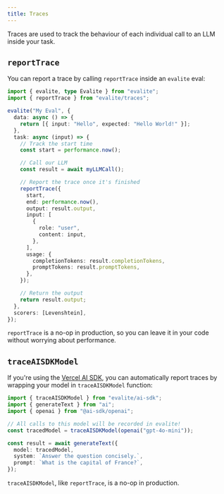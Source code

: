 ```yaml
---
title: Traces
---
```



Traces are used to track the behaviour of each individual call to an LLM inside your task.

## `reportTrace`

You can report a trace by calling `reportTrace` inside an `evalite` eval:

```ts
import { evalite, type Evalite } from "evalite";
import { reportTrace } from "evalite/traces";

evalite("My Eval", {
  data: async () => {
    return [{ input: "Hello", expected: "Hello World!" }];
  },
  task: async (input) => {
    // Track the start time
    const start = performance.now();

    // Call our LLM
    const result = await myLLMCall();

    // Report the trace once it's finished
    reportTrace({
      start,
      end: performance.now(),
      output: result.output,
      input: [
        {
          role: "user",
          content: input,
        },
      ],
      usage: {
        completionTokens: result.completionTokens,
        promptTokens: result.promptTokens,
      },
    });

    // Return the output
    return result.output;
  },
  scorers: [Levenshtein],
});
```

<Aside>

`reportTrace` is a no-op in production, so you can leave it in your code without worrying about performance.

</Aside>

## `traceAISDKModel`

If you're using the [Vercel AI SDK](https://sdk.vercel.ai/docs/introduction), you can automatically report traces by wrapping your model in `traceAISDKModel` function:

```ts
import { traceAISDKModel } from "evalite/ai-sdk";
import { generateText } from "ai";
import { openai } from "@ai-sdk/openai";

// All calls to this model will be recorded in evalite!
const tracedModel = traceAISDKModel(openai("gpt-4o-mini"));

const result = await generateText({
  model: tracedModel,
  system: `Answer the question concisely.`,
  prompt: `What is the capital of France?`,
});
```

<Aside>

`traceAISDKModel`, like `reportTrace`, is a no-op in production.

</Aside>
